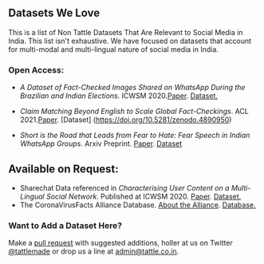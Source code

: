 ## Datasets We Love

This is a list of Non Tattle Datasets That Are Relevant to Social Media in India. 
This list isn't exhaustive. We have focused on datasets that account for multi-modal and multi-lingual nature of social media in India. 


### Open Access:
- *A Dataset of Fact-Checked Images Shared on WhatsApp During the Brazilian and Indian Elections*. ICWSM 2020.[Paper](https://ojs.aaai.org/index.php/ICWSM/article/view/7356). [Dataset.](https://ojs.aaai.org/index.php/ICWSM/article/view/7274)

- *Claim Matching Beyond English to Scale Global Fact-Checkings*. ACL 2021.[Paper](https://arxiv.org/abs/2106.00853). [Dataset]
(https://doi.org/10.5281/zenodo.4890950)

- *Short is the Road that Leads from Fear to Hate: Fear Speech in Indian WhatsApp Groups.* Arxiv Preprint. [Paper](https://arxiv.org/abs/2102.03870). 
[Dataset](https://github.com/hate-alert/Fear-speech-analysis/tree/master/Data)

## Available on Request:
- Sharechat Data referenced in *Characterising User Content on a Multi-Lingual Social Network*. Published at ICWSM 2020. [Paper](https://ojs.aaai.org/index.php/ICWSM/article/view/7274). [Dataset.](https://nms.kcl.ac.uk/netsys/datasets/share-chat/)
- The CoronaVirusFacts Alliance Database. [About the Alliance](https://www.poynter.org/ifcn-covid-19-misinformation/). [Database.](https://www.poynter.org/ifcn-covid-19-misinformation/)

### Want to Add a Dataset Here?
Make a [pull request](https://github.com/tattle-made/website/edit/master/src/pages/datasets-we-love.mdx) with suggested additions, holler at us on Twitter [@tattlemade](https://twitter.com/tattlemade) or drop us a line at admin@tattle.co.in. 



